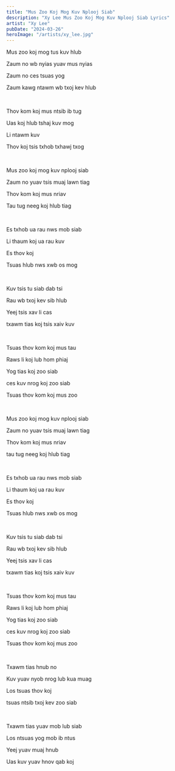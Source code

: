 ```yaml
---
title: "Mus Zoo Koj Mog Kuv Nplooj Siab"
description: "Xy Lee Mus Zoo Koj Mog Kuv Nplooj Siab Lyrics"
artist: "Xy Lee"
pubDate: "2024-03-26"
heroImage: "/artists/xy_lee.jpg"
---
```


Mus zoo koj mog tus kuv hlub

Zaum no wb nyias yuav mus nyias

Zaum no ces tsuas yog

Zaum kawg ntawm wb txoj kev hlub

<br />

Thov kom koj mus ntsib ib tug

Uas koj hlub tshaj kuv mog

Li ntawm kuv

Thov koj tsis txhob txhawj txog

<br />

Mus zoo koj mog kuv nplooj siab

Zaum no yuav tsis muaj lawn tiag

Thov kom koj mus nriav

Tau tug neeg koj hlub tiag

<br />

Es txhob ua rau nws mob siab

Li thaum koj ua rau kuv

Es thov koj

Tsuas hlub nws xwb os mog

<br />

Kuv tsis tu siab dab tsi

Rau wb txoj kev sib hlub

Yeej tsis xav li cas

txawm tias koj tsis xaiv kuv

<br />

Tsuas thov kom koj mus tau

Raws li koj lub hom phiaj

Yog tias koj zoo siab

ces kuv nrog koj zoo siab

Tsuas thov kom koj mus zoo

<br />

Mus zoo koj mog kuv nplooj siab

Zaum no yuav tsis muaj lawn tiag

Thov kom koj mus nriav

tau tug neeg koj hlub tiag

<br />

Es txhob ua rau nws mob siab

Li thaum koj ua rau kuv

Es thov koj

Tsuas hlub nws xwb os mog

<br />

Kuv tsis tu siab dab tsi

Rau wb txoj kev sib hlub

Yeej tsis xav li cas

txawm tias koj tsis xaiv kuv

<br />

Tsuas thov kom koj mus tau

Raws li koj lub hom phiaj

Yog tias koj zoo siab

ces kuv nrog koj zoo siab

Tsuas thov kom koj mus zoo

<br />

Txawm tias hnub no

Kuv yuav nyob nrog lub kua muag

Los tsuas thov koj

tsuas ntsib txoj kev zoo siab

<br />

Txawm tias yuav mob lub siab

Los ntsuas yog mob ib ntus

Yeej yuav muaj hnub

Uas kuv yuav hnov qab koj

